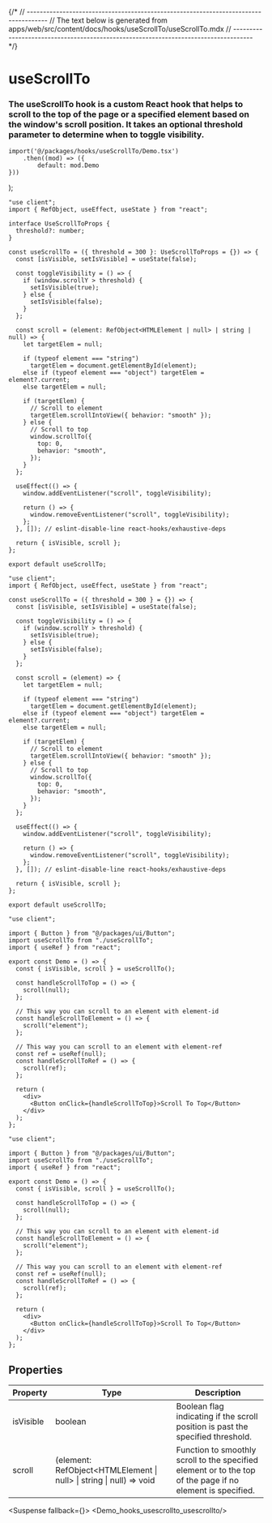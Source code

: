 

{/*
// ------------------------------------------------------------------------------------
//	The text below is generated from apps/web/src/content/docs/hooks/useScrollTo/useScrollTo.mdx
// ------------------------------------------------------------------------------------
*/}


<Wrapper>

# useScrollTo
### The useScrollTo hook is a custom React hook that helps to scroll to the top of the page or a specified element based on the window's scroll position. It takes an optional threshold parameter to determine when to toggle visibility.





	import('@/packages/hooks/useScrollTo/Demo.tsx')
		.then((mod) => ({
			default: mod.Demo
	}))
);


<CodeBlock>
 

```tsx|useScrollTo
"use client";
import { RefObject, useEffect, useState } from "react";

interface UseScrollToProps {
  threshold?: number;
}

const useScrollTo = ({ threshold = 300 }: UseScrollToProps = {}) => {
  const [isVisible, setIsVisible] = useState(false);

  const toggleVisibility = () => {
    if (window.scrollY > threshold) {
      setIsVisible(true);
    } else {
      setIsVisible(false);
    }
  };

  const scroll = (element: RefObject<HTMLElement | null> | string | null) => {
    let targetElem = null;

    if (typeof element === "string")
      targetElem = document.getElementById(element);
    else if (typeof element === "object") targetElem = element?.current;
    else targetElem = null;

    if (targetElem) {
      // Scroll to element
      targetElem.scrollIntoView({ behavior: "smooth" });
    } else {
      // Scroll to top
      window.scrollTo({
        top: 0,
        behavior: "smooth",
      });
    }
  };

  useEffect(() => {
    window.addEventListener("scroll", toggleVisibility);

    return () => {
      window.removeEventListener("scroll", toggleVisibility);
    };
  }, []); // eslint-disable-line react-hooks/exhaustive-deps

  return { isVisible, scroll };
};

export default useScrollTo;
```

```jsx|useScrollTo
"use client";
import { RefObject, useEffect, useState } from "react";

const useScrollTo = ({ threshold = 300 } = {}) => {
  const [isVisible, setIsVisible] = useState(false);

  const toggleVisibility = () => {
    if (window.scrollY > threshold) {
      setIsVisible(true);
    } else {
      setIsVisible(false);
    }
  };

  const scroll = (element) => {
    let targetElem = null;

    if (typeof element === "string")
      targetElem = document.getElementById(element);
    else if (typeof element === "object") targetElem = element?.current;
    else targetElem = null;

    if (targetElem) {
      // Scroll to element
      targetElem.scrollIntoView({ behavior: "smooth" });
    } else {
      // Scroll to top
      window.scrollTo({
        top: 0,
        behavior: "smooth",
      });
    }
  };

  useEffect(() => {
    window.addEventListener("scroll", toggleVisibility);

    return () => {
      window.removeEventListener("scroll", toggleVisibility);
    };
  }, []); // eslint-disable-line react-hooks/exhaustive-deps

  return { isVisible, scroll };
};

export default useScrollTo;
```

```tsx|Implementation
"use client";

import { Button } from "@/packages/ui/Button";
import useScrollTo from "./useScrollTo";
import { useRef } from "react";

export const Demo = () => {
  const { isVisible, scroll } = useScrollTo();

  const handleScrollToTop = () => {
    scroll(null);
  };

  // This way you can scroll to an element with element-id
  const handleScrollToElement = () => {
    scroll("element");
  };

  // This way you can scroll to an element with element-ref
  const ref = useRef(null);
  const handleScrollToRef = () => {
    scroll(ref);
  };

  return (
    <div>
      <Button onClick={handleScrollToTop}>Scroll To Top</Button>
    </div>
  );
};
```
```jsx|Implementation
"use client";

import { Button } from "@/packages/ui/Button";
import useScrollTo from "./useScrollTo";
import { useRef } from "react";

export const Demo = () => {
  const { isVisible, scroll } = useScrollTo();

  const handleScrollToTop = () => {
    scroll(null);
  };

  // This way you can scroll to an element with element-id
  const handleScrollToElement = () => {
    scroll("element");
  };

  // This way you can scroll to an element with element-ref
  const ref = useRef(null);
  const handleScrollToRef = () => {
    scroll(ref);
  };

  return (
    <div>
      <Button onClick={handleScrollToTop}>Scroll To Top</Button>
    </div>
  );
};
```

</CodeBlock>


## Properties

| Property | Type | Description |
| --- | --- | --- |
| isVisible | boolean | Boolean flag indicating if the scroll position is past the specified threshold. |
| scroll | (element: RefObject\<HTMLElement \| null> \| string \| null) => void | Function to smoothly scroll to the specified element or to the top of the page if no element is specified. |


<Suspense fallback={<Skeleton className="h-60 rounded-lg" />}>
<Display>
    <Demo_hooks_usescrollto_usescrollto/>
</Display>
</Suspense>
</Wrapper>